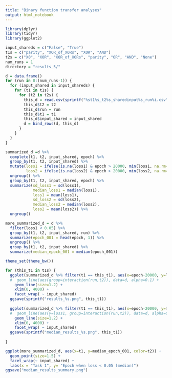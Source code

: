 ```yaml
---
title: "Binary function transfer analyses"
output: html_notebook
---
```


```r
library(dplyr)
library(tidyr)
library(ggplot2)
```


```r
input_shareds = c("False", "True")
t1s = c("parity", "XOR_of_XORs", "XOR", "AND")
t2s = c("X0", "XOR", "XOR_of_XORs", "parity", "OR", "AND", "None")
num_runs = 1
directory = "results_5/"

d = data.frame()
for (run in 0:(num_runs-1)) {
  for (input_shared in input_shareds) {
    for (t1 in t1s) {
      for (t2 in t2s) {
        this_d = read.csv(sprintf("%st1%s_t2%s_sharedinput%s_run%i.csv", directory, t1, t2, input_shared, run), header=T)
        this_d$t2 = t2
        this_d$run = run
        this_d$t1 = t1
        this_d$input_shared = input_shared
        d = bind_rows(d, this_d)
      }
    } 
  }
}
```

```r
summarized_d =d %>% 
  complete(t1, t2, input_shared, epoch) %>%
  group_by(t1, t2, input_shared) %>%
  mutate(loss1 = ifelse(is.na(loss1) & epoch > 20000, min(loss1, na.rm=T), loss1),
         loss2 = ifelse(is.na(loss2) & epoch > 20000, min(loss2, na.rm=T), loss2)) %>%
  ungroup() %>%
  group_by(t1, t2, input_shared, epoch) %>%
  summarize(sd_loss1 = sd(loss1),
            median_loss1 = median(loss1),
            loss1 = mean(loss1),
            sd_loss2 = sd(loss2),
            median_loss2 = median(loss2),
            loss2 = mean(loss2)) %>%
  ungroup()
```

```r
more_summarized_d = d %>%
  filter(loss1 < 0.05) %>%
  group_by(t1, t2, input_shared, run) %>%
  summarize(epoch_001 = head(epoch, 1)) %>%
  ungroup() %>%
  group_by(t1, t2, input_shared) %>%
  summarize(median_epoch_001 = median(epoch_001))
```

```r
theme_set(theme_bw())
```

```r
for (this_t1 in t1s) {
  ggplot(summarized_d %>% filter(t1 == this_t1), aes(x=epoch-20000, y=loss1, color=t2)) + 
  #  geom_line(aes(group=interaction(run,t2)), data=d, alpha=0.1) +
    geom_line(size=1.2) +
    xlim(0, 4000) +
    facet_wrap( ~ input_shared)
  ggsave(sprintf("results_%s.png", this_t1))
  
  ggplot(summarized_d %>% filter(t1 == this_t1), aes(x=epoch-20000, y=median_loss1, color=t2)) + 
  #  geom_line(aes(y=loss1, group=interaction(run,t2)), data=d, alpha=0.1)+
    geom_line(size=1.2) +
    xlim(0, 4000) +
    facet_wrap( ~ input_shared)
  ggsave(sprintf("median_results_%s.png", this_t1))
  
} 
```

```r

ggplot(more_summarized_d, aes(x=t1, y=median_epoch_001, color=t2)) +
  geom_point(size=1.5) + 
  facet_wrap(~ input_shared) +
  labs(x = "Task 1", y= "Epoch when loss < 0.05 (median)")
ggsave("median_results_summary.png")
```

